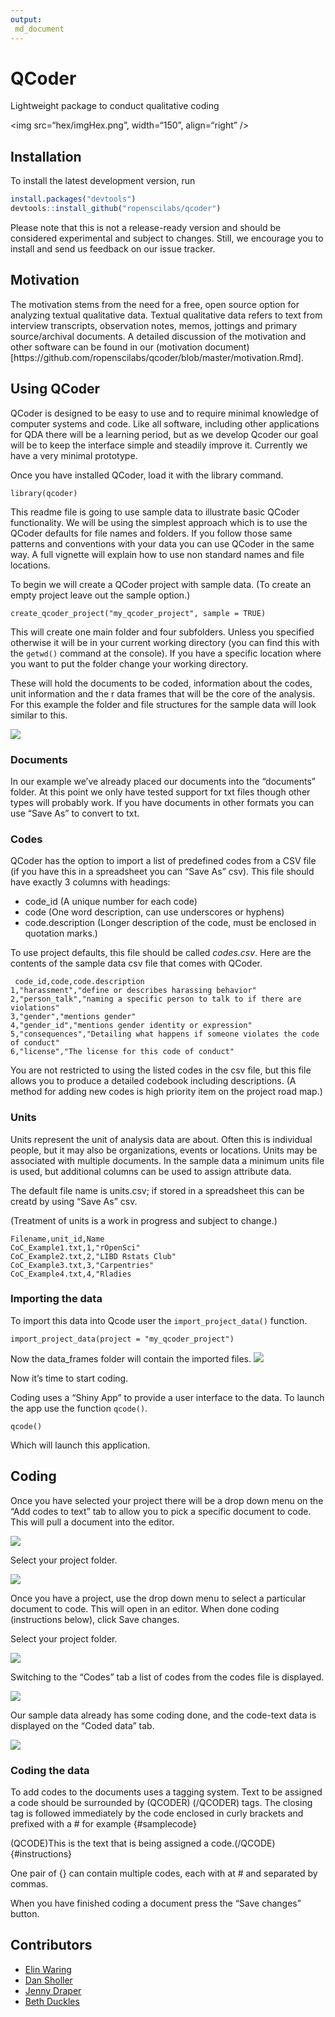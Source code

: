 ```yaml
---
output: 
 md_document
---
```

<!-- README.md is generated from README.Rmd. Please edit that file -->
# QCoder
Lightweight package to conduct qualitative coding  
<p><img src="hex/imgHex.png", width="150", align="right" /></p>


## Installation

To install the latest development version, run

```r
install.packages("devtools")
devtools::install_github("ropenscilabs/qcoder")
```
Please note that this is not a release-ready version and should be considered
experimental and subject to changes. Still, we encourage you to install and
send us feedback on our issue tracker.

## Motivation

The motivation stems from the need for a free, open source option for analyzing 
textual qualitative data. Textual qualitative data refers to text from interview 
transcripts, observation notes, 
memos, jottings and primary source/archival documents. 
A detailed discussion of the motivation and other software can be found in our
(motivation document)[https://github.com/ropenscilabs/qcoder/blob/master/motivation.Rmd].


## Using QCoder

QCoder is designed to be easy to use and to require minimal knowledge of
computer systems and code. Like all software, including other applications for 
QDA there will be a learning period, but as we develop Qcoder our goal will be to keep
the interface simple and steadily improve it. Currently we have a very
minimal prototype.

Once you have installed QCoder, load it with the library command.

```
library(qcoder)
```
This readme file is going to use sample data to illustrate basic QCoder functionality.
We will be using the simplest approach which is to use the QCoder defaults for
file names and folders.  If you follow those same patterns and conventions with your data
you can use QCoder in the same way.
A full vignette will explain how to use non standard names and file locations.

To begin we will create a QCoder project with sample data.  (To create an empty project 
leave out the sample option.)

```{}
create_qcoder_project("my_qcoder_project", sample = TRUE)
```

This will create one main folder and four subfolders. 
Unless you specified otherwise it will be in your current working directory 
(you can find this with the `getwd()` command at the console). If you have 
a specific location where you want to put the folder change your working 
directory. 

These will hold the documents to be coded, information about the codes, unit
information and the r data frames that will be the core of the analysis.
For this example the folder and file structures for the sample data will look similar to this. 

![](images/folderstructure.png)

### Documents
 In our example we've already placed our documents into the "documents" folder.
At this point we only have tested support for txt files though other types 
will probably work.  If you have documents in other formats you can use 
"Save As" to convert to txt. 

### Codes

QCoder has the option to import a list of predefined codes from a CSV
file (if you have this in a spreadsheet you can "Save As" csv).  This file should
have exactly 3 columns with headings: 

 - code_id  (A unique number for each code)
 - code (One word description, can use underscores or hyphens)
 - code.description (Longer description of the code, must be enclosed in quotation marks.)
 
 To use project defaults, this file should be called *codes.csv*.
 Here are the contents of the sample data csv file that comes with QCoder.
 
```
 code_id,code,code.description
1,"harassment","define or describes harassing behavior"
2,"person_talk","naming a specific person to talk to if there are violations"
3,"gender","mentions gender"
4,"gender_id","mentions gender identity or expression"
5,"consequences","Detailing what happens if someone violates the code of conduct"
6,"license","The license for this code of conduct"
````
You are not restricted to using the listed codes in the csv file, 
but this file allows you to produce a detailed codebook including descriptions. 
(A method for adding new codes is high priority item on the project road map.)

### Units

Units represent the unit of analysis data are about.  Often this is individual 
people, but it may also be organizations, events or locations. 
Units may be associated with multiple documents.
In the sample data a minimum units file is used, but additional columns can
be used to assign attribute data. 

The default file name is units.csv; if stored in a spreadsheet this can be creatd by
using "Save As" csv.

(Treatment of units is a work in progress and subject to change.)
```
Filename,unit_id,Name
CoC_Example1.txt,1,"rOpenSci"
CoC_Example2.txt,2,"LIBD Rstats Club"
CoC_Example3.txt,3,"Carpentries"
CoC_Example4.txt,4,"Rladies
```

### Importing the data 

To import this data into Qcode user the `import_project_data()` function.   

```{}
import_project_data(project = "my_qcoder_project")
```

Now the data_frames folder will contain the imported files.
![](images/data_frames_folder.png)

Now it's time to start coding. 

Coding uses a "Shiny App" to provide a user interface to the data.  To launch the app use
the function `qcode()`.

```
qcode()
```
Which will launch this application.


## Coding

Once you have selected your project there will be a drop down menu on the 
"Add codes to text" tab to allow you to pick a specific document to code. 
This will pull a document into the editor.

![](images/coding_step1.png)

Select your project folder.

![](images/coding_step2_folder_select.png)

Once you have a project, use the drop down menu to select a particular document
to code. This will open in an editor.  When done coding (instructions below),
click Save changes.

Select your project folder.

![](images/coding_step3_document_select.png)

Switching to the "Codes" tab a list of codes from the codes file is displayed.  

![](images/codestab.png)

Our sample data already has some coding done, and the code-text data is displayed on the 
"Coded data" tab.

![](images/codeddata.png)

### Coding the data

To add codes to the documents uses a tagging system.  Text to be assigned a code should be
surrounded by (QCODER) (/QCODER) tags. The closing tag is followed immediately by the code
enclosed in curly brackets and prefixed with a # for example {#samplecode}

 (QCODE)This is the text that is being assigned a code.(/QCODE){#instructions}

One pair of {}  can contain multiple codes, each with at # and separated by commas.

When you have finished coding a document press the "Save changes" button.




## Contributors 
* [Elin Waring](https://github.com/elinw) 
* [Dan Sholler](https://github.com/dsholler)
* [Jenny Draper](https://github.com/learithe)
* [Beth Duckles](https://github.com/bduckles)

